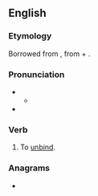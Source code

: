 ==English==

===Etymology===
Borrowed from {{bor|en|la|abstringō}}, from {{m|la|ab||away}} + {{m|la|stringō||I bind, I tie}}.

===Pronunciation===
* {{IPA|en|/əb.stɹɪndʒ/}}
** {{audio|en|LL-Q1860 (eng)-Vealhurl-abstringe.wav|Audio (UK)}}
* {{rhymes|en|ɪndʒ}}

===Verb===
{{en-verb}}

# {{lb|en|transitive|obsolete}} To [[unbind]].
#: {{rfquotek|en|Bailey}}

===Anagrams===
* {{anagrams|en|a=abeginrst|beratings|bitranges|breasting}}